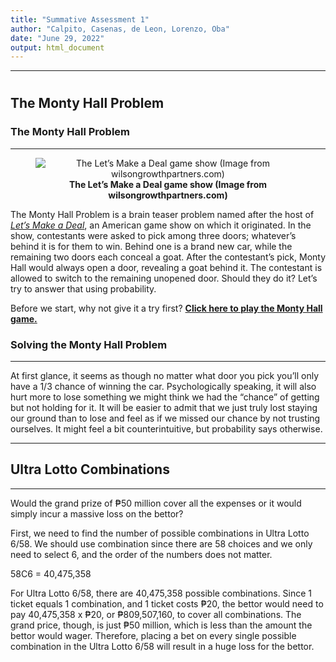 ```yaml
---
title: "Summative Assessment 1"
author: "Calpito, Casenas, de Leon, Lorenzo, Oba"
date: "June 29, 2022"
output: html_document
---
```

***
# {.tabset .tabset-fade}

## **The Monty Hall Problem**
### **The Monty Hall Problem**
***

<center>
![**The Let's Make a Deal game show (Image from wilsongrowthpartners.com)**](http://www.wilsongrowthpartners.com/wp-content/uploads/2017/10/Lets-Make-a-Deal.jpg)
</center>

The Monty Hall Problem is a brain teaser problem named after the host of *[Let's Make a Deal](https://en.wikipedia.org/wiki/Let%27s_Make_a_Deal)*, an American game show on which it originated. In the show, contestants were asked to pick among three doors; whatever's behind it is for them to win. Behind one is a brand new car, while the remaining two doors each conceal a goat. After the contestant's pick, Monty Hall would always open a door, revealing a goat behind it. The contestant is allowed to switch to the remaining unopened door. Should they do it? Let's try to answer that using probability.

Before we start, why not give it a try first? [**Click here to play the Monty Hall game.**](https://math.andyou.com/tools/montyhallsimulator/montysim.htm)

### **Solving the Monty Hall Problem**
***
At first glance, it seems as though no matter what door you pick you'll only have a 1/3 chance of winning the car. Psychologically speaking, it will also hurt more to lose something we might think we had the "chance" of getting but not holding for it. It will be easier to admit that we just truly lost staying our ground than to lose and feel as if we missed our chance by not trusting ourselves. It might feel a bit counterintuitive, but probability says otherwise.


***
## **Ultra Lotto Combinations**
***
Would the grand prize of ₱50 million cover all the expenses or it would simply incur a massive loss on the bettor?

First, we need to find the number of possible combinations in Ultra Lotto 6/58. We should use combination since there are 58 choices and we only need to select 6, and the order of the numbers does not matter.

58C6 = 40,475,358 

For Ultra Lotto 6/58, there are 40,475,358 possible combinations. Since 1 ticket equals 1 combination, and 1 ticket costs ₱20, the bettor would need to pay 40,475,358 x ₱20, or ₱809,507,160, to cover all combinations. The grand price, though, is just ₱50 million, which is less than the amount the bettor would wager. Therefore, placing a bet on every single possible combination in the Ultra Lotto 6/58 will result in a huge loss for the bettor.


